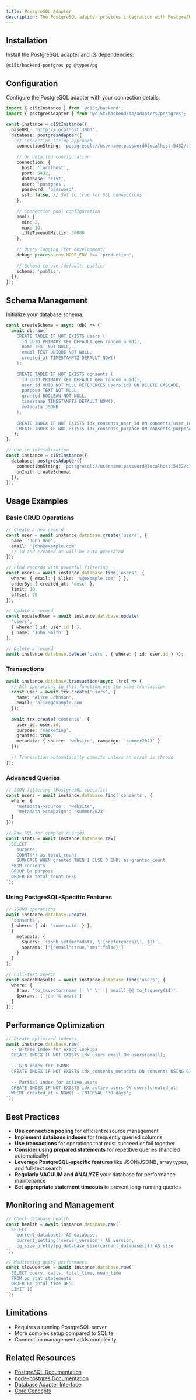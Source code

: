 ```yaml
---
title: PostgreSQL Adapter
description: The PostgreSQL adapter provides integration with PostgreSQL, a powerful, open-source relational database system known for reliability, feature robustness, and performance.
---
```

## Installation

Install the PostgreSQL adapter and its dependencies:

```package-install
@c15t/backend-postgres pg @types/pg
```

## Configuration

Configure the PostgreSQL adapter with your connection details:

```typescript
import { c15tInstance } from '@c15t/backend';
import { postgresAdapter } from '@c15t/backend/db/adapters/postgres';

const instance = c15tInstance({
  baseURL: 'http://localhost:3000',
  database: postgresAdapter({
    // Connection string approach
    connectionString: 'postgresql://username:password@localhost:5432/c15t',
    
    // Or detailed configuration
    connection: {
      host: 'localhost',
      port: 5432,
      database: 'c15t',
      user: 'postgres',
      password: 'password',
      ssl: false, // Set to true for SSL connections
    },
    
    // Connection pool configuration
    pool: {
      min: 2,
      max: 10,
      idleTimeoutMillis: 30000
    },
    
    // Query logging (for development)
    debug: process.env.NODE_ENV !== 'production',
    
    // Schema to use (default: public)
    schema: 'public',
  }),
});
```

## Schema Management

Initialize your database schema:

```typescript
const createSchema = async (db) => {
  await db.raw(`
    CREATE TABLE IF NOT EXISTS users (
      id UUID PRIMARY KEY DEFAULT gen_random_uuid(),
      name TEXT NOT NULL,
      email TEXT UNIQUE NOT NULL,
      created_at TIMESTAMPTZ DEFAULT NOW()
    );
    
    CREATE TABLE IF NOT EXISTS consents (
      id UUID PRIMARY KEY DEFAULT gen_random_uuid(),
      user_id UUID NOT NULL REFERENCES users(id) ON DELETE CASCADE,
      purpose TEXT NOT NULL,
      granted BOOLEAN NOT NULL,
      timestamp TIMESTAMPTZ DEFAULT NOW(),
      metadata JSONB
    );
    
    CREATE INDEX IF NOT EXISTS idx_consents_user_id ON consents(user_id);
    CREATE INDEX IF NOT EXISTS idx_consents_purpose ON consents(purpose);
  `);
};

// Use in initialization
const instance = c15tInstance({
  database: postgresAdapter({
    connectionString: 'postgresql://username:password@localhost:5432/c15t',
    onInit: createSchema,
  }),
});
```

## Usage Examples

### Basic CRUD Operations

```typescript
// Create a new record
const user = await instance.database.create('users', {
  name: 'John Doe',
  email: 'john@example.com'
  // id and created_at will be auto-generated
});

// Find records with powerful filtering
const users = await instance.database.find('users', {
  where: { email: { $like: '%@example.com' } },
  orderBy: { created_at: 'desc' },
  limit: 10,
  offset: 20
});

// Update a record
const updatedUser = await instance.database.update(
  'users',
  { where: { id: user.id } },
  { name: 'John Smith' }
);

// Delete a record
await instance.database.delete('users', { where: { id: user.id } });
```

### Transactions

```typescript
await instance.database.transaction(async (trx) => {
  // All operations in this function use the same transaction
  const user = await trx.create('users', {
    name: 'Alice Johnson',
    email: 'alice@example.com'
  });
  
  await trx.create('consents', {
    user_id: user.id,
    purpose: 'marketing',
    granted: true,
    metadata: { source: 'website', campaign: 'summer2023' }
  });
  
  // Transaction automatically commits unless an error is thrown
});
```

### Advanced Queries

```typescript
// JSON filtering (PostgreSQL specific)
const users = await instance.database.find('consents', {
  where: {
    'metadata->source': 'website',
    'metadata->campaign': 'summer2023'
  }
});

// Raw SQL for complex queries
const stats = await instance.database.raw(`
  SELECT 
    purpose, 
    COUNT(*) as total_count,
    SUM(CASE WHEN granted THEN 1 ELSE 0 END) as granted_count
  FROM consents
  GROUP BY purpose
  ORDER BY total_count DESC
`);
```

### Using PostgreSQL-Specific Features

```typescript
// JSONB operations
await instance.database.update(
  'consents',
  { where: { id: 'some-uuid' } },
  {
    metadata: {
      $query: 'jsonb_set(metadata, \'{preferences}\', $1)',
      $params: ['{"email":true,"sms":false}']
    }
  }
);

// Full-text search
const searchResults = await instance.database.find('users', {
  where: {
    $raw: 'to_tsvector(name || \' \' || email) @@ to_tsquery($1)',
    $params: ['john & email']
  }
});
```

## Performance Optimization

```typescript
// Create optimized indexes
await instance.database.raw(`
  -- B-tree index for exact lookups
  CREATE INDEX IF NOT EXISTS idx_users_email ON users(email);
  
  -- GIN index for JSONB
  CREATE INDEX IF NOT EXISTS idx_consents_metadata ON consents USING GIN (metadata);
  
  -- Partial index for active users
  CREATE INDEX IF NOT EXISTS idx_active_users ON users(created_at) 
  WHERE created_at > NOW() - INTERVAL '30 days';
`);
```

## Best Practices

- **Use connection pooling** for efficient resource management
- **Implement database indexes** for frequently queried columns
- **Use transactions** for operations that must succeed or fail together
- **Consider using prepared statements** for repetitive queries (handled automatically)
- **Leverage PostgreSQL-specific features** like JSON/JSONB, array types, and full-text search
- **Regularly VACUUM and ANALYZE** your database for performance maintenance
- **Set appropriate statement timeouts** to prevent long-running queries

## Monitoring and Management

```typescript
// Check database health
const health = await instance.database.raw(`
  SELECT 
    current_database() AS database,
    current_setting('server_version') AS version,
    pg_size_pretty(pg_database_size(current_database())) AS size
`);

// Monitoring query performance
const slowQueries = await instance.database.raw(`
  SELECT query, calls, total_time, mean_time
  FROM pg_stat_statements
  ORDER BY total_time DESC
  LIMIT 10
`);
```

## Limitations

- Requires a running PostgreSQL server
- More complex setup compared to SQLite
- Connection management adds complexity

## Related Resources

- [PostgreSQL Documentation](https://www.postgresql.org/docs/)
- [node-postgres Documentation](https://node-postgres.com/)
- [Database Adapter Interface](/backend/database-adapters)
- [Core Concepts](/backend/core-concepts)